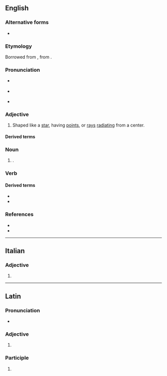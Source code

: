 ==English==

===Alternative forms===
* {{alt|en|stellated}} {{q|adjective}}

===Etymology===
{{root|en|ine-pro|*h₂eHs-}}

Borrowed from {{bor|en|la|stēllātus||starry}}, from {{af|la|stēlla|-ātus|t1=star|t2=-ate|pos2=adjectival suffix|nocat=1}}.

===Pronunciation===
* {{a|RP}} {{IPA|en|/ˈstɛl.eɪt/|/ˈstɛl.ət/}}
* {{a|GA}} {{IPA|en|/ˈstɛlˌeɪt/}}
* {{rhymes|en|ɛleɪt|ɛlət}}

===Adjective===
{{en-adj|-}}

# Shaped like a [[star]], having [[point]]s, or [[ray]]s [[radiate|radiating]] from a center.
#: {{ux|en|'''stellate''' cells, '''stellate''' flowers}}

====Derived terms====
{{col3|en
|stellate cell
|stellate ganglion
|stellectomy
|folliculostellate
|substellate}}

===Noun===
{{en-noun}}

# {{lb|en|cytology}} {{ellipsis of|en|stellate cell}}.

===Verb===
{{en-verb}}

{{rfdef|en}}

====Derived terms====
* {{l|en|stellated}}
* {{l|en|stellation}}

===References===
* {{R:Lexico}}
* {{R:MWO}}

{{cln|en|words suffixed with -ate}}

----

==Italian==

===Adjective===
{{head|it|adjective form}}

# {{inflection of|it|stellato||f|p}}

----

==Latin==

===Pronunciation===
* {{la-IPA|stēllāte}}

===Adjective===
{{la-adj-form|stēllāte}}

# {{inflection of|la|stēllātus||voc|m|s}}

===Participle===
{{la-part-form|stēllāte}}

# {{inflection of|la|stēllātus||voc|m|s}}